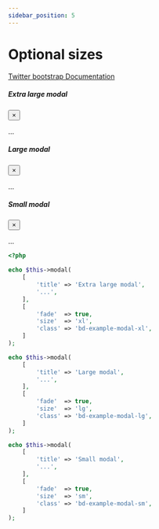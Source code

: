 ```yaml
---
sidebar_position: 5
---
```



# Optional sizes

[Twitter bootstrap Documentation](https://getbootstrap.com/docs/4.5/components/modal/#optional-sizes)

<Tabs>
<TabItem value="result" label="Result" default><HtmlCode bootstrapVersion="4.5"><div class="bd-example-modal-xl fade modal" role="dialog" tabindex="-1">
    <div class="modal-dialog modal-xl" role="document">
        <div class="modal-content">
            <div class="modal-header">
                <h5 class="modal-title">Extra large modal</h5>
                <button aria-label="Close" class="close" data-dismiss="modal" type="button"><span aria-hidden="true">×</span></button>
            </div>
            <div class="modal-body">
                <p>...</p>
            </div>
        </div>
    </div>
</div>
<div class="bd-example-modal-lg fade modal" role="dialog" tabindex="-1">
    <div class="modal-dialog modal-lg" role="document">
        <div class="modal-content">
            <div class="modal-header">
                <h5 class="modal-title">Large modal</h5>
                <button aria-label="Close" class="close" data-dismiss="modal" type="button"><span aria-hidden="true">×</span></button>
            </div>
            <div class="modal-body">
                <p>...</p>
            </div>
        </div>
    </div>
</div>
<div class="bd-example-modal-sm fade modal" role="dialog" tabindex="-1">
    <div class="modal-dialog modal-sm" role="document">
        <div class="modal-content">
            <div class="modal-header">
                <h5 class="modal-title">Small modal</h5>
                <button aria-label="Close" class="close" data-dismiss="modal" type="button"><span aria-hidden="true">×</span></button>
            </div>
            <div class="modal-body">
                <p>...</p>
            </div>
        </div>
    </div>
</div></HtmlCode></TabItem>
<TabItem value="source" label="Source">

```php
<?php

echo $this->modal(
    [
        'title' => 'Extra large modal',
        '...',
    ],
    [
        'fade'  => true,
        'size'  => 'xl',
        'class' => 'bd-example-modal-xl',
    ]
);

echo $this->modal(
    [
        'title' => 'Large modal',
        '...',
    ],
    [
        'fade'  => true,
        'size'  => 'lg',
        'class' => 'bd-example-modal-lg',
    ]
);

echo $this->modal(
    [
        'title' => 'Small modal',
        '...',
    ],
    [
        'fade'  => true,
        'size'  => 'sm',
        'class' => 'bd-example-modal-sm',
    ]
);

```

</TabItem>
</Tabs>
